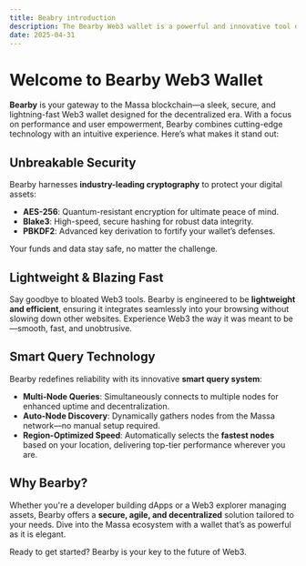 ```yaml
---
title: Beabry introduction 
description: The Bearby Web3 wallet is a powerful and innovative tool designed for web3
date: 2025-04-31
---
```

# Welcome to Bearby Web3 Wallet

**Bearby** is your gateway to the Massa blockchain—a sleek, secure, and lightning-fast Web3 wallet designed for the decentralized era. With a focus on performance and user empowerment, Bearby combines cutting-edge technology with an intuitive experience. Here’s what makes it stand out:

## Unbreakable Security
Bearby harnesses **industry-leading cryptography** to protect your digital assets:
- **AES-256**: Quantum-resistant encryption for ultimate peace of mind.
- **Blake3**: High-speed, secure hashing for robust data integrity.
- **PBKDF2**: Advanced key derivation to fortify your wallet’s defenses.

Your funds and data stay safe, no matter the challenge.

## Lightweight & Blazing Fast
Say goodbye to bloated Web3 tools. Bearby is engineered to be **lightweight and efficient**, ensuring it integrates seamlessly into your browsing without slowing down other websites. Experience Web3 the way it was meant to be—smooth, fast, and unobtrusive.

## Smart Query Technology
Bearby redefines reliability with its innovative **smart query system**:
- **Multi-Node Queries**: Simultaneously connects to multiple nodes for enhanced uptime and decentralization.
- **Auto-Node Discovery**: Dynamically gathers nodes from the Massa network—no manual setup required.
- **Region-Optimized Speed**: Automatically selects the **fastest nodes** based on your location, delivering top-tier performance wherever you are.

## Why Bearby?
Whether you're a developer building dApps or a Web3 explorer managing assets, Bearby offers a **secure, agile, and decentralized** solution tailored to your needs. Dive into the Massa ecosystem with a wallet that’s as powerful as it is elegant.

Ready to get started? Bearby is your key to the future of Web3.
